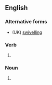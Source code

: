 ==English==

===Alternative forms===
* (UK) [[swivelling]]

===Verb===
{{head|en|verb form}}

# {{lb|en|US}} {{present participle of|swivel|lang=en|nocat=1}}

===Noun===
{{en-noun}}

# {{alt form|swivelling|lang=en}}